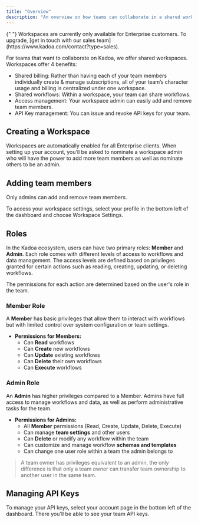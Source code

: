 ```yaml
---
title: "Overview"
description: "An overview on how teams can collaborate in a shared workspace."
---
```


<Note>
    {" "}
    Workspaces are currently only available for Enterprise customers. To upgrade, [get
    in touch with our sales team](https://www.kadoa.com/contact?type=sales).
</Note>


For teams that want to collaborate on Kadoa, we offer shared workspaces. Workspaces offer 4 benefits:

- Shared billing: Rather than having each of your team members individually create & manage subscriptions, all of your team’s character usage and billing is centralized under one workspace.
- Shared workflows: Within a workspace, your team can share workflows.
- Access management: Your workspace admin can easily add and remove team members.
- API Key management: You can issue and revoke API keys for your team.


## Creating a Workspace

Workspaces are automatically enabled for all Enterprise clients. When setting up your account, you’ll be asked to nominate a workspace admin who will have the power to add more team members as well as nominate others to be an admin.

## Adding team members

<Info> Only admins can add and remove team members. </Info>

To access your workspace settings, select your profile in the bottom left of the dashboard and choose Workspace Settings.


## Roles

In the Kadoa ecosystem, users can have two primary roles: **Member** and **Admin**. Each role comes with different levels of access to workflows and data management. The access levels are defined based on privileges granted for certain actions such as reading, creating, updating, or deleting workflows.

The permissions for each action are determined based on the user's role in the team.

### Member Role
A **Member** has basic privileges that allow them to interact with workflows but with limited control over system configuration or team settings.

- **Permissions for Members:**
  - Can **Read** workflows
  - Can **Create** new workflows
  - Can **Update** existing workflows
  - Can **Delete** their own workflows
  - Can **Execute** workflows

### Admin Role
An **Admin** has higher privileges compared to a Member. Admins have full access to manage workflows and data, as well as perform administrative tasks for the team.

- **Permissions for Admins:**
  - All **Member** permissions (Read, Create, Update, Delete, Execute)
  - Can manage **team settings** and other users
  - Can **Delete** or modify any workflow within the team
  - Can customize and manage workflow **schemas and templates**
  - Can change one user role within a team the admin belongs to

> A team owner has privileges equivalent to an admin, the only difference is that only a team owner can transfer team ownership to another user in the same team.

## Managing API Keys

To manage your API keys, select your account page in the bottom left of the dashboard. There you’ll be able to see your team API keys.
